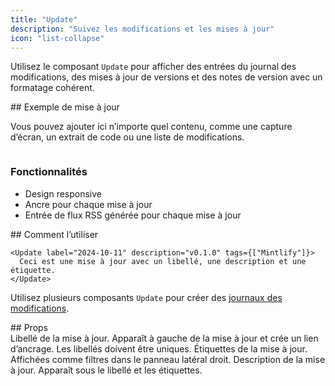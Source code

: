 ```yaml
---
title: "Update"
description: "Suivez les modifications et les mises à jour"
icon: "list-collapse"
---
```


Utilisez le composant `Update` pour afficher des entrées du journal des modifications, des mises à jour de versions et des notes de version avec un formatage cohérent.

<Update label="Exemple" description="v0.1.1">
  ## Exemple de mise à jour

  Vous pouvez ajouter ici n’importe quel contenu, comme une capture d’écran, un extrait de code ou une liste de modifications.

  <Frame>
    <img className="block" src="https://mintlify-assets.b-cdn.net/hero-light.png" alt="" />
  </Frame>

  ### Fonctionnalités

  * Design responsive
  * Ancre pour chaque mise à jour
  * Entrée de flux RSS générée pour chaque mise à jour
</Update>

<div id="how-to-use">
  ## Comment l’utiliser
</div>

```mdx Update example
<Update label="2024-10-11" description="v0.1.0" tags={["Mintlify"]}>
  Ceci est une mise à jour avec un libellé, une description et une étiquette.
</Update>
```

Utilisez plusieurs composants `Update` pour créer des [journaux des modifications](/fr/guides/changelogs).

<div id="props">
  ## Props
</div>

<ResponseField name="label" type="string" required>
  Libellé de la mise à jour. Apparaît à gauche de la mise à jour et crée un lien d’ancrage. Les libellés doivent être uniques.
</ResponseField>

<ResponseField name="tags" type="string[]">
  Étiquettes de la mise à jour. Affichées comme filtres dans le panneau latéral droit.
</ResponseField>

<ResponseField name="description" type="string">
  Description de la mise à jour. Apparaît sous le libellé et les étiquettes.
</ResponseField>
